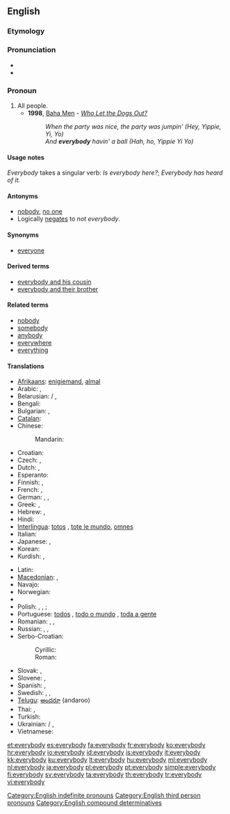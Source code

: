 ==English==

===Etymology===
{{compound|every|body}}

===Pronunciation===
* {{audio|en-us-everybody.ogg|Audio (US)}}
* {{audio|En-uk-everybody.ogg|Audio (UK)}}

===Pronoun===
{{en-pron}}

# All people.
#* '''1998''', [[w:Baha Men|Baha Men]] - ''[[w:Who Let the Dogs Out?|Who Let the Dogs Out?]]''
#*: ''When the party was nice, the party was jumpin' (Hey, Yippie, Yi, Yo)''
#*: ''And '''everybody''' havin' a ball (Hah, ho, Yippie Yi Yo)''

====Usage notes====
''Everybody'' takes a singular verb: ''Is everybody here?''; ''Everybody has heard of it.''

====Antonyms====
* [[nobody]], [[no one]]
* Logically [[negates]] to ''not everybody''.

====Synonyms====
* [[everyone]]

====Derived terms====
* [[everybody and his cousin]]
* [[everybody and their brother]]

====Related terms====
* [[nobody]]
* [[somebody]]
* [[anybody]]
* [[everywhere]]
* [[everything]]

====Translations====
{{trans-top|all people}}
* [[Afrikaans]]: [[enigiemand]], [[almal]]
* Arabic: {{t|ar|الجميع|tr=al-jamii3|sc=Arab}}, {{t|ar|كل شخص|tr=kull shakhS|sc=Arab}}
* Belarusian: {{t|be|усе|tr=usé|sc=Cyrl}} / {{t|be|ўсе|tr=ŭse|sc=Cyrl}}, {{t|be|кожны|tr=kóžny|sc=Cyrl}}
* Bengali: {{t|bn|সবাই|tr=shôbai|sc=Beng}}
* Bulgarian: {{t|bg|всички|tr=vsíčki|sc=Cyrl}}, {{t|bg|всеки|tr=vséki|sc=Cyrl}}
* [[Catalan]]: {{t-|ca|tothom}}
* Chinese:
*: Mandarin: {{t|zh|大家|tr=dàjiā|sc=Hani}}
* Croatian: {{t|hr|svi}}
* Czech: {{t+|cs|každý|m}}, {{t+|cs|všichni|m|p}}
* Dutch: {{t+|nl|iedereen}}, {{t+|nl|allen}}
* Esperanto: {{t-|eo|ĉiuj|xs=Esperanto}}
* Finnish: {{t+|fi|jokainen}}, {{t+|fi|kaikki}}
* French: {{t+|fr|tout le monde}}, {{t+|fr|chacun}}
* German: {{t|de|alle}}, {{t|de|jederman}}, {{t|de|jeder}}
* Greek: {{t|el|όλοι|tr=óloi|sc=Grek}}, {{t|el|οι πάντες|tr=í pántes|sc=Grek}}
* Hebrew: {{t|he|כולם|tr=kulám|sc=Hebr}}, {{t|he|כולם|tr=kulám|alt=כֻּלָּם|sc=Hebr}}
* Hindi: {{t|hi|सब लोग|tr=sab lōg|sc=Deva}}
* [[Interlingua]]: [[totos]] {{p}}, [[tote le mundo]], [[omnes]] {{p}}
* Italian: {{t-|it|ciascuno}}
* Japanese: {{t|ja|皆さん|tr=みなさん, mina-san|sc=Jpan}}, {{t|ja|みんな|tr=minna|sc=Jpan}}
* Korean: {{t|ko|모두|tr=modu|sc=Kore}}
* Kurdish: {{ku-Arab|[[هه‌موکه‌س]]}}, {{ku-Arab|[[هه‌مولا]]}}
{{trans-mid}}
* Latin: {{t+|la|omnes}}
* [[Macedonian]]: {{t-|mk|сите|p|tr=síte}}, {{t|mk|секој|tr=sékoj}}
* Navajo: {{tø|nv|tʼáá ájíłtso}}
* Norwegian: {{t+|no|alle}}
* {{trreq|Persian}}
* Polish: {{t+|pl|każdy|m}}, {{t-|pl|każda|f}}, {{t-|pl|każde|n}}; {{t|pl|wszyscy|p}}
* Portuguese: [[todos]] {{m|p}}, [[todo o mundo]] {{m}}, [[toda a gente]] {{f}}
* Romanian: {{t|ro|fiecine}}, {{t|ro|toată lumea}}, {{t|ro|oricine}}
* Russian: {{t-|ru|все|tr=vse}}, {{t|ru|каждый|tr=káždyj|sc=Cyrl}}, {{t+|ru|всякий|tr=vsjákij}}
* Serbo-Croatian:
*: Cyrillic: {{t|sh|сви}}
*: Roman: {{t|sh|svi}}
* Slovak: {{t|sk|všetci}}, {{t|sk|každý}}
* Slovene: {{t|sl|vsi}}, {{t|sl|vsak}}
* Spanish: {{t-|es|todos}}, {{t|es|todo el mundo}}
* Swedish: {{t|sv|alla}}, {{t|sv|allihop}}, {{t|sv|allihopa}}
* [[Telugu]]: [[అందరూ]] (andaroo)
* Thai: {{t|th|ทุกคน|tr=túk kon|sc=Thai}}, {{t|th|ทุกท่าน|tr=túk tâan|sc=Thai}}
* Turkish: {{t+|tr|herkes}}
* Ukrainian: {{t|uk|усі|tr=usí|sc=Cyrl}} / {{t|uk|всі|tr=vsi|sc=Cyrl}}, {{t|uk|кожний|tr=kóžnyj|sc=Cyrl}}
* Vietnamese: {{t|vi|mọi người}}
{{trans-bottom}}

[[Category:English indefinite pronouns]]
[[Category:English third person pronouns]]
[[Category:English compound determinatives]]

[[et:everybody]]
[[es:everybody]]
[[fa:everybody]]
[[fr:everybody]]
[[ko:everybody]]
[[hr:everybody]]
[[io:everybody]]
[[id:everybody]]
[[is:everybody]]
[[it:everybody]]
[[kk:everybody]]
[[ku:everybody]]
[[lt:everybody]]
[[hu:everybody]]
[[ml:everybody]]
[[nl:everybody]]
[[ja:everybody]]
[[pl:everybody]]
[[pt:everybody]]
[[simple:everybody]]
[[fi:everybody]]
[[sv:everybody]]
[[ta:everybody]]
[[th:everybody]]
[[tr:everybody]]
[[vi:everybody]]
